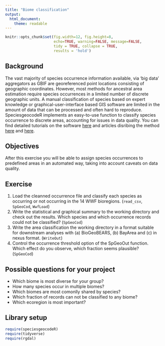 ```yaml
---
title: "Biome classification"
output: 
  html_document:
    theme: readable
---
```


```r
knitr::opts_chunk$set(fig.width=12, fig.height=8, 
                      echo=TRUE, warning=FALSE, message=FALSE,
                      tidy = TRUE, collapse = TRUE,
                      results = 'hold')
```


## Background
The vast majority of species occurrence information available, via 'big data' aggregators as GBIF are georeferenced point locations consisting of geographic coordinates. However, most methods for ancestral area estimation require species occurrences in a limited number of discrete geographic units. A manual classification of species based on expert knowledge or graphical-user-interface based GIS software are limited in the amount of data that can be processed and often hard to reproduce. SpeciesgeocodeR implements an easy-to-use function to classify species occurrence to discrete areas, accounting for issues in data quality. You can find detailed tutorials on the software [here](https://github.com/azizka/speciesgeocodeR/wiki) and articles disribing the method [here](https://academic.oup.com/sysbio/article/66/2/145/2670075/SpeciesGeoCoder-Fast-Categorization-of-Species) and [here](http://www.biorxiv.org/content/early/2015/11/24/032755).


## Objectives
After this exercise you will be able to assign species occurrences to predefined areas in an automated way, taking into account caveats on data quality.

## Exercise
1. Load the cleanned occurrence file and classify each species as occurring or not occurring in the 14 WWF bioregions. (`read_csv`, `SpGeoCod`, `WwfLoad`)
2. Write the statistical and graphical summary to the working directory and check out the results. Which species and which occurrence records could not be classified? (`SpGeoCod`)
3. Write the area classification the working directory in a format suitable for downstream analyses with (a) BioGeoBEARS, (b) BayArea and (c) in nexus format. (`WriteOut`)
4. Control the occurrence threshold option of the SpGeoOut function. Which effect do you observe, which fraction seems plausible? (`SpGeoCod`)

## Possible questions for your project
* Which biome is most diverse for your group?
* How many species occur in multiple biomes?
* Which biomes are most comonlly shared by species?
* Which fraction of records can not be classified to any biome?
* Which ecoregion is most important?

## Library setup
```r
require(speciesgeocodeR)
require(tidyverse)
require(rgdal)
```
